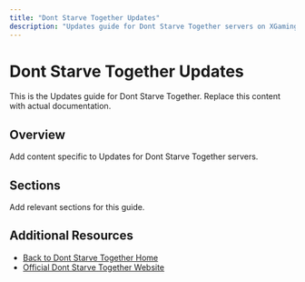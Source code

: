 ```yaml
---
title: "Dont Starve Together Updates"
description: "Updates guide for Dont Starve Together servers on XGamingServer"
---
```


# Dont Starve Together Updates

This is the Updates guide for Dont Starve Together. Replace this content with actual documentation.

## Overview

Add content specific to Updates for Dont Starve Together servers.

## Sections

Add relevant sections for this guide.

## Additional Resources

- [Back to Dont Starve Together Home](./index)
- [Official Dont Starve Together Website](https://example.com)
